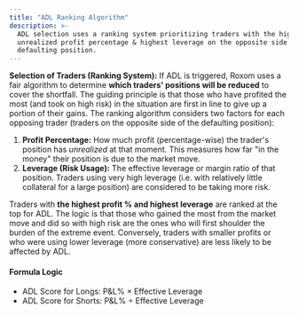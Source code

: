 ```yaml
---
title: "ADL Ranking Algorithm"
description: >-
  ADL selection uses a ranking system prioritizing traders with the highest
  unrealized profit percentage & highest leverage on the opposite side of the
  defaulting position.
---
```


**Selection of Traders (Ranking System):** If ADL is triggered, Roxom uses a fair algorithm to determine **which traders' positions will be reduced** to cover the shortfall. The guiding principle is that those who have profited the most (and took on high risk) in the situation are first in line to give up a portion of their gains. The ranking algorithm considers two factors for each opposing trader (traders on the opposite side of the defaulting position):

1. **Profit Percentage:** How much profit (percentage-wise) the trader's position has _unrealized_ at that moment. This measures how far "in the money" their position is due to the market move.
2. **Leverage (Risk Usage):** The effective leverage or margin ratio of that position. Traders using very high leverage (i.e. with relatively little collateral for a large position) are considered to be taking more risk.

Traders with **the highest profit % and highest leverage** are ranked at the top for ADL. The logic is that those who gained the most from the market move and did so with high risk are the ones who will first shoulder the burden of the extreme event. Conversely, traders with smaller profits or who were using lower leverage (more conservative) are less likely to be affected by ADL.

#### Formula Logic

* ADL Score for Longs: P\&L% × Effective Leverage
* ADL Score for Shorts: P\&L% ÷ Effective Leverage